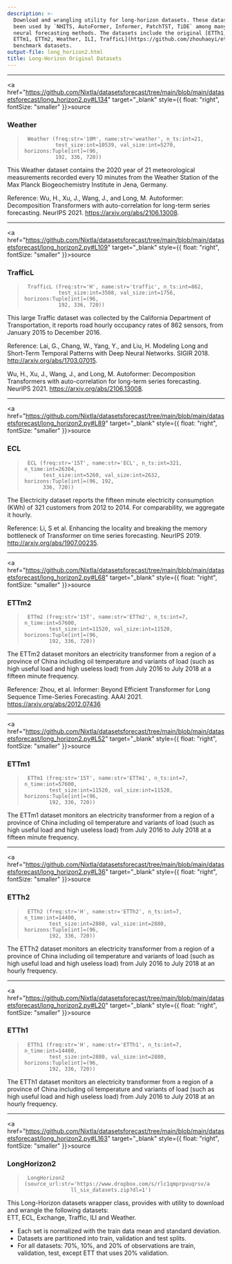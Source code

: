 ```yaml
---
description: >-
  Download and wrangling utility for long-horizon datasets. These datasets have
  been used by `NHITS, AutoFormer, Informer, PatchTST, TiDE` among many other
  neural forecasting methods. The datasets include the original [ETTh1, ETTh2,
  ETTm1, ETTm2, Weather, ILI, TrafficL](https://github.com/zhouhaoyi/etdataset)
  benchmark datasets.
output-file: long_horizon2.html
title: Long-Horizon Original Datasets
---
```



------------------------------------------------------------------------

<a
href="https://github.com/Nixtla/datasetsforecast/tree/main/blob/main/datasetsforecast/long_horizon2.py#L134"
target="_blank" style={{ float: "right", fontSize: "smaller" }}>source</a>

### Weather

> ``` text
>  Weather (freq:str='10M', name:str='weather', n_ts:int=21,
>           test_size:int=10539, val_size:int=5270, horizons:Tuple[int]=(96,
>           192, 336, 720))
> ```

This Weather dataset contains the 2020 year of 21 meteorological
measurements recorded every 10 minutes from the Weather Station of the
Max Planck Biogeochemistry Institute in Jena, Germany.

Reference: Wu, H., Xu, J., Wang, J., and Long, M. Autoformer:
Decomposition Transformers with auto-correlation for long-term series
forecasting. NeurIPS 2021. https://arxiv.org/abs/2106.13008.

------------------------------------------------------------------------

<a
href="https://github.com/Nixtla/datasetsforecast/tree/main/blob/main/datasetsforecast/long_horizon2.py#L109"
target="_blank" style={{ float: "right", fontSize: "smaller" }}>source</a>

### TrafficL

> ``` text
>  TrafficL (freq:str='H', name:str='traffic', n_ts:int=862,
>            test_size:int=3508, val_size:int=1756, horizons:Tuple[int]=(96,
>            192, 336, 720))
> ```

This large Traffic dataset was collected by the California Department of
Transportation, it reports road hourly occupancy rates of 862 sensors,
from January 2015 to December 2016.

Reference: Lai, G., Chang, W., Yang, Y., and Liu, H. Modeling Long and
Short-Term Temporal Patterns with Deep Neural Networks. SIGIR 2018.
http://arxiv.org/abs/1703.07015.

Wu, H., Xu, J., Wang, J., and Long, M. Autoformer: Decomposition
Transformers with auto-correlation for long-term series forecasting.
NeurIPS 2021. https://arxiv.org/abs/2106.13008.

------------------------------------------------------------------------

<a
href="https://github.com/Nixtla/datasetsforecast/tree/main/blob/main/datasetsforecast/long_horizon2.py#L89"
target="_blank" style={{ float: "right", fontSize: "smaller" }}>source</a>

### ECL

> ``` text
>  ECL (freq:str='15T', name:str='ECL', n_ts:int=321, n_time:int=26304,
>       test_size:int=5260, val_size:int=2632, horizons:Tuple[int]=(96, 192,
>       336, 720))
> ```

The Electricity dataset reports the fifteen minute electricity
consumption (KWh) of 321 customers from 2012 to 2014. For comparability,
we aggregate it hourly.

Reference: Li, S et al. Enhancing the locality and breaking the memory
bottleneck of Transformer on time series forecasting. NeurIPS 2019.
http://arxiv.org/abs/1907.00235.

------------------------------------------------------------------------

<a
href="https://github.com/Nixtla/datasetsforecast/tree/main/blob/main/datasetsforecast/long_horizon2.py#L68"
target="_blank" style={{ float: "right", fontSize: "smaller" }}>source</a>

### ETTm2

> ``` text
>  ETTm2 (freq:str='15T', name:str='ETTm2', n_ts:int=7, n_time:int=57600,
>         test_size:int=11520, val_size:int=11520, horizons:Tuple[int]=(96,
>         192, 336, 720))
> ```

The ETTm2 dataset monitors an electricity transformer from a region of a
province of China including oil temperature and variants of load (such
as high useful load and high useless load) from July 2016 to July 2018
at a fifteen minute frequency.

Reference: Zhou, et al. Informer: Beyond Efficient Transformer for Long
Sequence Time-Series Forecasting. AAAI 2021.
https://arxiv.org/abs/2012.07436

------------------------------------------------------------------------

<a
href="https://github.com/Nixtla/datasetsforecast/tree/main/blob/main/datasetsforecast/long_horizon2.py#L52"
target="_blank" style={{ float: "right", fontSize: "smaller" }}>source</a>

### ETTm1

> ``` text
>  ETTm1 (freq:str='15T', name:str='ETTm1', n_ts:int=7, n_time:int=57600,
>         test_size:int=11520, val_size:int=11520, horizons:Tuple[int]=(96,
>         192, 336, 720))
> ```

The ETTm1 dataset monitors an electricity transformer from a region of a
province of China including oil temperature and variants of load (such
as high useful load and high useless load) from July 2016 to July 2018
at a fifteen minute frequency.

------------------------------------------------------------------------

<a
href="https://github.com/Nixtla/datasetsforecast/tree/main/blob/main/datasetsforecast/long_horizon2.py#L36"
target="_blank" style={{ float: "right", fontSize: "smaller" }}>source</a>

### ETTh2

> ``` text
>  ETTh2 (freq:str='H', name:str='ETTh2', n_ts:int=7, n_time:int=14400,
>         test_size:int=2880, val_size:int=2880, horizons:Tuple[int]=(96,
>         192, 336, 720))
> ```

The ETTh2 dataset monitors an electricity transformer from a region of a
province of China including oil temperature and variants of load (such
as high useful load and high useless load) from July 2016 to July 2018
at an hourly frequency.

------------------------------------------------------------------------

<a
href="https://github.com/Nixtla/datasetsforecast/tree/main/blob/main/datasetsforecast/long_horizon2.py#L20"
target="_blank" style={{ float: "right", fontSize: "smaller" }}>source</a>

### ETTh1

> ``` text
>  ETTh1 (freq:str='H', name:str='ETTh1', n_ts:int=7, n_time:int=14400,
>         test_size:int=2880, val_size:int=2880, horizons:Tuple[int]=(96,
>         192, 336, 720))
> ```

The ETTh1 dataset monitors an electricity transformer from a region of a
province of China including oil temperature and variants of load (such
as high useful load and high useless load) from July 2016 to July 2018
at an hourly frequency.

------------------------------------------------------------------------

<a
href="https://github.com/Nixtla/datasetsforecast/tree/main/blob/main/datasetsforecast/long_horizon2.py#L163"
target="_blank" style={{ float: "right", fontSize: "smaller" }}>source</a>

### LongHorizon2

> ``` text
>  LongHorizon2 (source_url:str='https://www.dropbox.com/s/rlc1qmprpvuqrsv/a
>                ll_six_datasets.zip?dl=1')
> ```

This Long-Horizon datasets wrapper class, provides with utility to
download and wrangle the following datasets:  
ETT, ECL, Exchange, Traffic, ILI and Weather.

-   Each set is normalized with the train data mean and standard
    deviation.
-   Datasets are partitioned into train, validation and test splits.
-   For all datasets: 70%, 10%, and 20% of observations are train,
    validation, test, except ETT that uses 20% validation.


